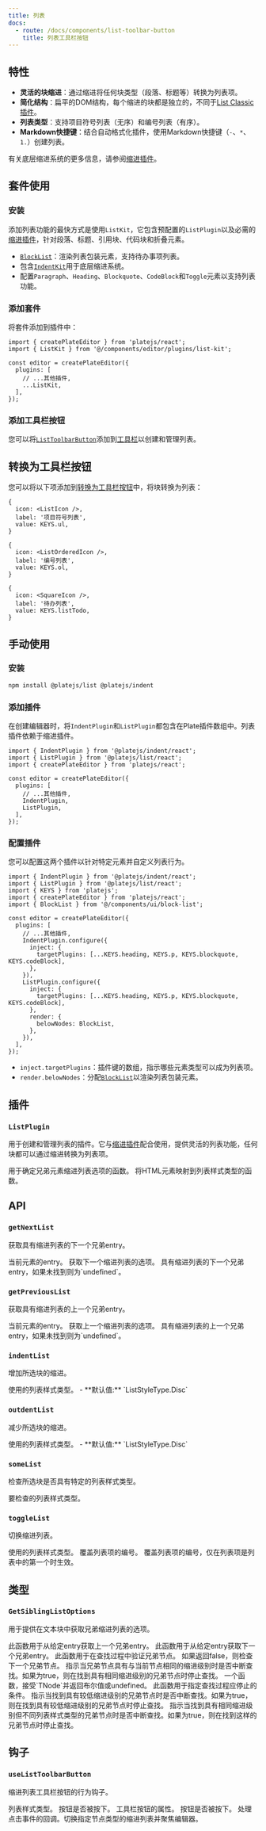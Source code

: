 ```yaml
---
title: 列表
docs:
  - route: /docs/components/list-toolbar-button
    title: 列表工具栏按钮
---
```


<ComponentPreview name="list-demo" />

<PackageInfo>

## 特性

- **灵活的块缩进**：通过缩进将任何块类型（段落、标题等）转换为列表项。
- **简化结构**：扁平的DOM结构，每个缩进的块都是独立的，不同于[List Classic插件](/docs/list-classic)。
- **列表类型**：支持项目符号列表（无序）和编号列表（有序）。
- **Markdown快捷键**：结合自动格式化插件，使用Markdown快捷键（`-`、`*`、`1.`）创建列表。

有关底层缩进系统的更多信息，请参阅[缩进插件](/docs/indent)。

</PackageInfo>

## 套件使用

<Steps>

### 安装

添加列表功能的最快方式是使用`ListKit`，它包含预配置的`ListPlugin`以及必需的[缩进插件](/docs/indent)，针对段落、标题、引用块、代码块和折叠元素。

<ComponentSource name="list-kit" />

- [`BlockList`](/docs/components/block-list)：渲染列表包装元素，支持待办事项列表。
- 包含[`IndentKit`](/docs/indent)用于底层缩进系统。
- 配置`Paragraph`、`Heading`、`Blockquote`、`CodeBlock`和`Toggle`元素以支持列表功能。

### 添加套件

将套件添加到插件中：

```tsx
import { createPlateEditor } from 'platejs/react';
import { ListKit } from '@/components/editor/plugins/list-kit';

const editor = createPlateEditor({
  plugins: [
    // ...其他插件,
    ...ListKit,
  ],
});
```

### 添加工具栏按钮

您可以将[`ListToolbarButton`](/docs/components/list-toolbar-button)添加到[工具栏](/docs/toolbar)以创建和管理列表。

</Steps>

## 转换为工具栏按钮

您可以将以下项添加到[转换为工具栏按钮](/docs/toolbar#turn-into-toolbar-button)中，将块转换为列表：

```tsx
{
  icon: <ListIcon />,
  label: '项目符号列表',
  value: KEYS.ul,
}
```

```tsx
{
  icon: <ListOrderedIcon />,
  label: '编号列表',
  value: KEYS.ol,
}
```

```tsx
{
  icon: <SquareIcon />,
  label: '待办列表',
  value: KEYS.listTodo,
}
```

## 手动使用

<Steps>

### 安装

```bash
npm install @platejs/list @platejs/indent
```

### 添加插件

在创建编辑器时，将`IndentPlugin`和`ListPlugin`都包含在Plate插件数组中。列表插件依赖于缩进插件。

```tsx
import { IndentPlugin } from '@platejs/indent/react';
import { ListPlugin } from '@platejs/list/react';
import { createPlateEditor } from 'platejs/react';

const editor = createPlateEditor({
  plugins: [
    // ...其他插件,
    IndentPlugin,
    ListPlugin,
  ],
});
```

### 配置插件

您可以配置这两个插件以针对特定元素并自定义列表行为。

```tsx
import { IndentPlugin } from '@platejs/indent/react';
import { ListPlugin } from '@platejs/list/react';
import { KEYS } from 'platejs';
import { createPlateEditor } from 'platejs/react';
import { BlockList } from '@/components/ui/block-list';

const editor = createPlateEditor({
  plugins: [
    // ...其他插件,
    IndentPlugin.configure({
      inject: {
        targetPlugins: [...KEYS.heading, KEYS.p, KEYS.blockquote, KEYS.codeBlock],
      },
    }),
    ListPlugin.configure({
      inject: {
        targetPlugins: [...KEYS.heading, KEYS.p, KEYS.blockquote, KEYS.codeBlock],
      },
      render: {
        belowNodes: BlockList,
      },
    }),
  ],
});
```

- `inject.targetPlugins`：插件键的数组，指示哪些元素类型可以成为列表项。
- `render.belowNodes`：分配[`BlockList`](/docs/components/block-list)以渲染列表包装元素。

</Steps>

## 插件

### `ListPlugin`

用于创建和管理列表的插件。它与[缩进插件](/docs/indent)配合使用，提供灵活的列表功能，任何块都可以通过缩进转换为列表项。

<API name="ListPlugin">
<APIOptions>
  <APIItem name="getSiblingListOptions" type="GetSiblingListOptions<TElement>" optional>
    用于确定兄弟元素缩进列表选项的函数。
  </APIItem>
  <APIItem name="getListStyleType" type="(element: HTMLElement) => ListStyleType" optional>
    将HTML元素映射到列表样式类型的函数。
  </APIItem>
</APIOptions>
</API>

## API

### `getNextList`

获取具有缩进列表的下一个兄弟entry。

<API name="getNextList">
<APIParameters>
  <APIItem name="entry" type="ElementEntryOf">
    当前元素的entry。
  </APIItem>
  <APIItem name="options" type="Partial<GetSiblingListOptions>" optional>
    获取下一个缩进列表的选项。
  </APIItem>
</APIParameters>

<APIReturns type="NodeEntry | undefined">
  具有缩进列表的下一个兄弟entry，如果未找到则为`undefined`。
</APIReturns>
</API>

### `getPreviousList`

获取具有缩进列表的上一个兄弟entry。

<API name="getPreviousList">
<APIParameters>
  <APIItem name="entry" type="ElementEntryOf">
    当前元素的entry。
  </APIItem>
  <APIItem name="options" type="Partial<GetSiblingListOptions>" optional>
    获取上一个缩进列表的选项。
  </APIItem>
</APIParameters>

<APIReturns type="NodeEntry | undefined">
  具有缩进列表的上一个兄弟entry，如果未找到则为`undefined`。
</APIReturns>
</API>

### `indentList`

增加所选块的缩进。

<API name="indentList">
<APIOptions type="ListOptions">
  <APIItem name="listStyleType" type="ListStyleType | string" optional>
    使用的列表样式类型。
    - **默认值:** `ListStyleType.Disc`
  </APIItem>
</APIOptions>
</API>

### `outdentList`

减少所选块的缩进。

<API name="outdentList">
<APIOptions type="ListOptions">
  <APIItem name="listStyleType" type="ListStyleType | string" optional>
    使用的列表样式类型。
    - **默认值:** `ListStyleType.Disc`
  </APIItem>
</APIOptions>
</API>

### `someList`

检查所选块是否具有特定的列表样式类型。

<API name="someList">
<APIParameters>
  <APIItem name="type" type="string | string[]">
    要检查的列表样式类型。
  </APIItem>
</APIParameters>
</API>

### `toggleList`

切换缩进列表。

<API name="toggleList">
<APIOptions type="ListOptions">
  <APIItem name="listStyleType" type="ListStyleType | string" optional>
    使用的列表样式类型。
  </APIItem>

  <APIItem name="listRestart" type="number" optional>
    覆盖列表项的编号。
  </APIItem>

  <APIItem name="listRestartPolite" type="number" optional>
    覆盖列表项的编号，仅在列表项是列表中的第一个时生效。
  </APIItem>
</APIOptions>
</API>

## 类型

### `GetSiblingListOptions`

用于提供在文本块中获取兄弟缩进列表的选项。

<API name="GetSiblingListOptions">
<APIOptions>
  <APIItem name="getPreviousEntry" type="function">
    此函数用于从给定entry获取上一个兄弟entry。
  </APIItem>
  <APIItem name="getNextEntry" type="function">
    此函数用于从给定entry获取下一个兄弟entry。
  </APIItem>
  <APIItem name="query" type="function">
    此函数用于在查找过程中验证兄弟节点。
    如果返回false，则检查下一个兄弟节点。
  </APIItem>
  <APIItem name="eqIndent" type="boolean">
    指示当兄弟节点具有与当前节点相同的缩进级别时是否中断查找。如果为true，则在找到具有相同缩进级别的兄弟节点时停止查找。
  </APIItem>
  <APIItem name="breakQuery" type="(node: TNode) => boolean | undefined">
    一个函数，接受`TNode`并返回布尔值或undefined。
    此函数用于指定查找过程应停止的条件。
  </APIItem>
  <APIItem name="breakOnLowerIndent" type="boolean">
    指示当找到具有较低缩进级别的兄弟节点时是否中断查找。如果为true，则在找到具有较低缩进级别的兄弟节点时停止查找。
  </APIItem>
  <APIItem name="breakOnEqIndentNeqListStyleType" type="boolean">
    指示当找到具有相同缩进级别但不同列表样式类型的兄弟节点时是否中断查找。如果为true，则在找到这样的兄弟节点时停止查找。
  </APIItem>
</APIOptions>
</API>

## 钩子

### `useListToolbarButton`

缩进列表工具栏按钮的行为钩子。

<API name="useListToolbarButton">
<APIState>
  <APIItem name="nodeType" type="string">
    列表样式类型。
  </APIItem>
  <APIItem name="pressed" type="boolean">
    按钮是否被按下。
  </APIItem>
</APIState>

<APIReturns type="object">
  <APIItem name="props" type="object">
    工具栏按钮的属性。
     <APISubList>
      <APISubListItem parent="props" name="pressed" type="boolean">
        按钮是否被按下。
      </APISubListItem>
      <APISubListItem parent="props" name="onClick" type="function">
        处理点击事件的回调。切换指定节点类型的缩进列表并聚焦编辑器。
      </APISubListItem>
    </APISubList>
  </APIItem>
</APIReturns>
</API>